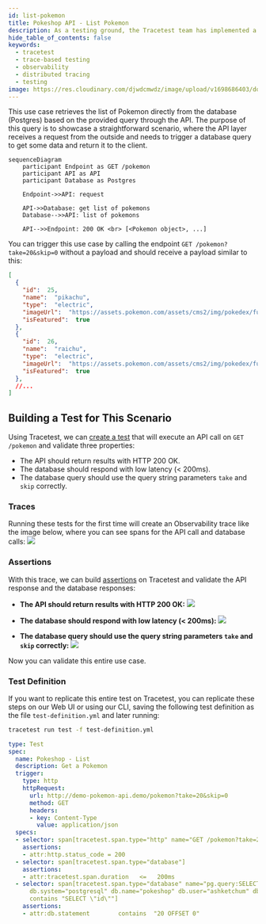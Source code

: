 ```yaml
---
id: list-pokemon
title: Pokeshop API - List Pokemon
description: As a testing ground, the Tracetest team has implemented a sample API instrumented with OpenTelemetry around the PokeAPI. This use case retrieves the list of Pokemon directly from the database (Postgres) based on the provided query through the API.
hide_table_of_contents: false
keywords:
  - tracetest
  - trace-based testing
  - observability
  - distributed tracing
  - testing
image: https://res.cloudinary.com/djwdcmwdz/image/upload/v1698686403/docs/Blog_Thumbnail_14_rsvkmo.jpg
---
```


This use case retrieves the list of Pokemon directly from the database (Postgres) based on the provided query through the API. The purpose of this query is to showcase a straightforward scenario, where the API layer receives a request from the outside and needs to trigger a database query to get some data and return it to the client.

```mermaid
sequenceDiagram
    participant Endpoint as GET /pokemon
    participant API as API
    participant Database as Postgres
    
    Endpoint->>API: request

    API->>Database: get list of pokemons
    Database-->>API: list of pokemons

    API-->>Endpoint: 200 OK <br> [<Pokemon object>, ...]
```

You can trigger this use case by calling the endpoint `GET /pokemon?take=20&skip=0` without a payload and should receive a payload similar to this: 
```json
[
  {
    "id":  25,
    "name":  "pikachu",
    "type":  "electric",
    "imageUrl":  "https://assets.pokemon.com/assets/cms2/img/pokedex/full/025.png",
    "isFeatured":  true
  },
  {
    "id":  26,
    "name":  "raichu",
    "type":  "electric",
    "imageUrl":  "https://assets.pokemon.com/assets/cms2/img/pokedex/full/026.png",
    "isFeatured":  true
  },
  //...
]
```

## Building a Test for This Scenario

Using Tracetest, we can [create a test](/web-ui/creating-tests) that will execute an API call on `GET /pokemon` and validate three properties:
- The API should return results with HTTP 200 OK.
- The database should respond with low latency (< 200ms).
- The database query should use the query string parameters `take` and `skip` correctly.

### Traces

Running these tests for the first time will create an Observability trace like the image below, where you can see spans for the API call and database calls:
![](../images/list-pokemons-trace.png)

### Assertions

With this trace, we can build [assertions](/concepts/assertions) on Tracetest and validate the API response and the database responses:

- **The API should return results with HTTP 200 OK:**
![](../images/list-pokemons-api-test-spec.png)

- **The database should respond with low latency (< 200ms):**
![](../images/list-pokemons-db-latency-test-spec.png)

- **The database query should use the query string parameters `take` and `skip` correctly:**
![](../images/list-pokemons-db-query-test-spec.png)

Now you can validate this entire use case.

### Test Definition

If you want to replicate this entire test on Tracetest, you can replicate these steps on our Web UI or using our CLI, saving the following test definition as the file `test-definition.yml` and later running:

```sh
tracetest run test -f test-definition.yml
```

```yaml
type: Test
spec:
  name: Pokeshop - List
  description: Get a Pokemon
  trigger:
    type: http
    httpRequest:
      url: http://demo-pokemon-api.demo/pokemon?take=20&skip=0
      method: GET
      headers:
      - key: Content-Type
        value: application/json
  specs:
  - selector: span[tracetest.span.type="http" name="GET /pokemon?take=20&skip=0" http.method="GET"]
    assertions:
    - attr:http.status_code = 200
  - selector: span[tracetest.span.type="database"]
    assertions:
    - attr:tracetest.span.duration   <=   200ms
  - selector: span[tracetest.span.type="database" name="pg.query:SELECT pokeshop"
      db.system="postgresql" db.name="pokeshop" db.user="ashketchum" db.statement
      contains "SELECT \"id\""]
    assertions:
    - attr:db.statement        contains  "20 OFFSET 0"
```
